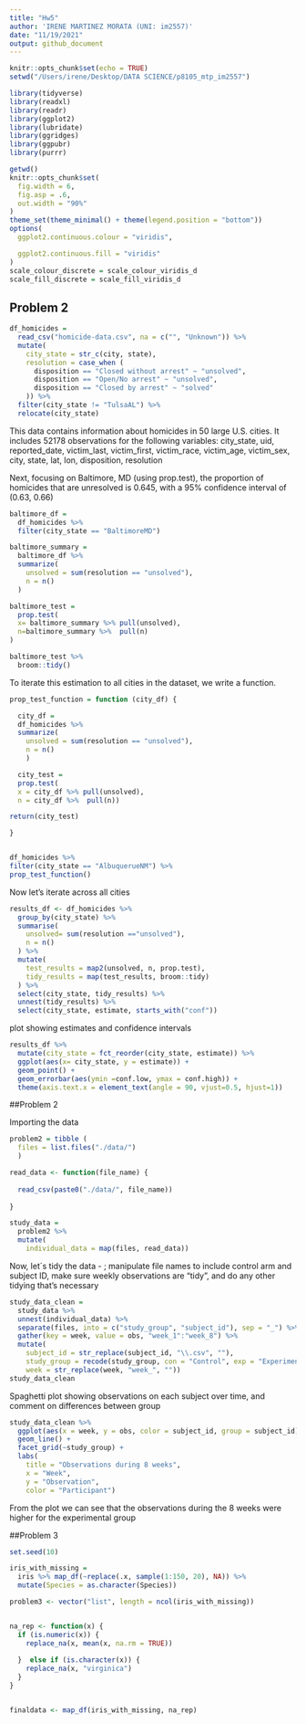```yaml
---
title: "Hw5"
author: 'IRENE MARTINEZ MORATA (UNI: im2557)'
date: "11/19/2021"
output: github_document
---
```


```r

knitr::opts_chunk$set(echo = TRUE)
setwd("/Users/irene/Desktop/DATA SCIENCE/p8105_mtp_im2557")

library(tidyverse)
library(readxl)
library(readr)
library(ggplot2)
library(lubridate)
library(ggridges)
library(ggpubr)
library(purrr)

getwd()
knitr::opts_chunk$set(
  fig.width = 6,
  fig.asp = .6,
  out.width = "90%"
)
theme_set(theme_minimal() + theme(legend.position = "bottom"))
options(
  ggplot2.continuous.colour = "viridis",

  ggplot2.continuous.fill = "viridis"
)
scale_colour_discrete = scale_colour_viridis_d
scale_fill_discrete = scale_fill_viridis_d
```


## Problem 2

```r
df_homicides =
  read_csv("homicide-data.csv", na = c("", "Unknown")) %>% 
  mutate(
    city_state = str_c(city, state),
    resolution = case_when (
      disposition == "Closed without arrest" ~ "unsolved",
      disposition == "Open/No arrest" ~ "unsolved",
      disposition == "Closed by arrest" ~ "solved"
    )) %>% 
  filter(city_state != "TulsaAL") %>% 
  relocate(city_state) 
```
This data contains information about homicides in 50 large U.S. cities. It includes 52178 observations for the following variables: city_state, uid, reported_date, victim_last, victim_first, victim_race, victim_age, victim_sex, city, state, lat, lon, disposition, resolution

Next, focusing on Baltimore, MD (using prop.test), the proportion of homicides that are unresolved is 0.645, with a 95% confidence interval of (0.63, 0.66)

```r
baltimore_df =
  df_homicides %>% 
  filter(city_state == "BaltimoreMD")

baltimore_summary =
  baltimore_df %>% 
  summarize(
    unsolved = sum(resolution == "unsolved"), 
    n = n()
  )

baltimore_test = 
  prop.test(
  x= baltimore_summary %>% pull(unsolved),
  n=baltimore_summary %>%  pull(n)
)

baltimore_test %>% 
  broom::tidy()
````

To iterate this estimation to all cities in the dataset, we write a function.

```r
prop_test_function = function (city_df) {

  city_df =
  df_homicides %>% 
  summarize(
    unsolved = sum(resolution == "unsolved"), 
    n = n()
    )

  city_test = 
  prop.test(
  x = city_df %>% pull(unsolved),
  n = city_df %>%  pull(n))

return(city_test)

}


df_homicides %>% 
filter(city_state == "AlbuquerueNM") %>% 
prop_test_function()
````

Now let’s iterate across all cities

```r
results_df <- df_homicides %>% 
  group_by(city_state) %>% 
  summarise(
    unsolved= sum(resolution =="unsolved"),
    n = n()
  ) %>% 
  mutate(
    test_results = map2(unsolved, n, prop.test),
    tidy_results = map(test_results, broom::tidy)
  ) %>% 
  select(city_state, tidy_results) %>% 
  unnest(tidy_results) %>% 
  select(city_state, estimate, starts_with("conf"))
````

plot showing estimates and confidence intervals

```r
results_df %>% 
  mutate(city_state = fct_reorder(city_state, estimate)) %>% 
  ggplot(aes(x= city_state, y = estimate)) +
  geom_point() +
  geom_errorbar(aes(ymin =conf.low, ymax = conf.high)) +
  theme(axis.text.x = element_text(angle = 90, vjust=0.5, hjust=1))
````


##Problem 2

Importing the data

```r
problem2 = tibble (
  files = list.files("./data/")
  )

read_data <- function(file_name) {
  
  read_csv(paste0("./data/", file_name))
  
}

study_data = 
  problem2 %>% 
  mutate(
    individual_data = map(files, read_data))
````


Now, let´s tidy the data - ; manipulate file names to include control arm and subject ID, make sure weekly observations are “tidy”, and do any other tidying that’s necessary


```r
study_data_clean = 
  study_data %>% 
  unnest(individual_data) %>% 
  separate(files, into = c("study_group", "subject_id"), sep = "_") %>% 
  gather(key = week, value = obs, "week_1":"week_8") %>% 
  mutate(
    subject_id = str_replace(subject_id, "\\.csv", ""),
    study_group = recode(study_group, con = "Control", exp = "Experimental"),
    week = str_replace(week, "week_", "")) 
study_data_clean
````

Spaghetti plot showing observations on each subject over time, and comment on differences between group

```r
study_data_clean %>% 
  ggplot(aes(x = week, y = obs, color = subject_id, group = subject_id)) + 
  geom_line() +
  facet_grid(~study_group) +
  labs(
    title = "Observations during 8 weeks", 
    x = "Week", 
    y = "Observation", 
    color = "Participant")
````

From the plot we can see that the observations during the 8 weeks were higher for the experimental group


##Problem 3



```r
set.seed(10)

iris_with_missing = 
  iris %>% map_df(~replace(.x, sample(1:150, 20), NA)) %>%
  mutate(Species = as.character(Species))

problem3 <- vector("list", length = ncol(iris_with_missing))


na_rep <- function(x) {
  if (is.numeric(x)) {
    replace_na(x, mean(x, na.rm = TRUE))
    
  }  else if (is.character(x)) {
    replace_na(x, "virginica")
  }
}


finaldata <- map_df(iris_with_missing, na_rep)
````
